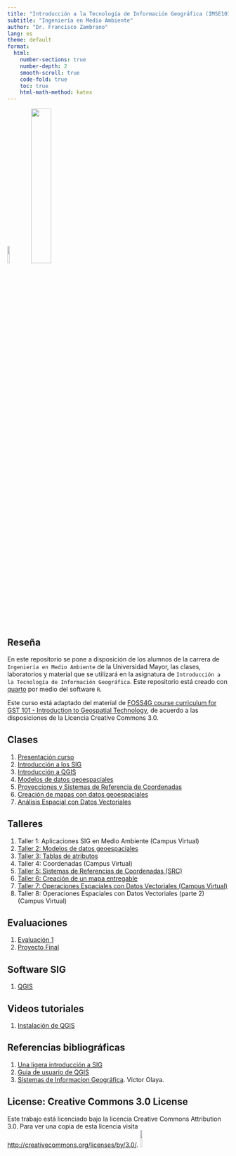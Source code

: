 ```yaml
---
title: "Introducción a la Tecnología de Información Geográfica (IMSE1014)"
subtitle: "Ingeniería en Medio Ambiente"
author: "Dr. Francisco Zambrano"
lang: es
theme: default
format:
  html:
    number-sections: true
    number-depth: 2
    smooth-scroll: true
    code-fold: true
    toc: true
    html-math-method: katex
---
```


![](logo_medioambiente.jpeg){width=10%}
![](logo_hemera.jpg){width=30%}

## Reseña

En este repositorio se pone a disposición de los alumnos de la carrera de `Ingeniería en Medio Ambiente` de la Universidad Mayor, las clases, laboratorios y material que se utilizará en la asignatura de `Introducción a la Tecnología de Información Geográfica`. Este repositorio está creado con [quarto](https://quarto.org/) por medio del software `R`.

Este curso está adaptado del material de [FOSS4G course curriculum for GST 101 - Introduction to Geospatial Technology](https://github.com/FOSS4GAcademy/GST101FOSS4GLabs), de acuerdo a las disposiciones de la Licencia Creative Commons 3.0.   

## Clases

1. [Presentación curso](clases/clase1/01_intro_curso.html)
2. [Introducción a los SIG](clases/clase1/02_intro_SIG.html)
3. [Introducción a QGIS](clases/clase1/03_intro_qgis.html)\
4. [Modelos de datos geoespaciales](clases/clase2/04_modelos_datos_SIG.html)
5. [Proyecciones y Sistemas de Referencia de Coordenadas](clases/clase3/05_SRC.html)
6. [Creación de mapas con datos geoespaciales](clases/clase4/06_visualizacion.html)
7. [Análisis Espacial con Datos Vectoriales](clases/clase5/Tecnicas_analsis_geoespaciales.html)
<!-- 7. [Teledetección e imágenes aéreas](clases/clase5/07_teledeteccion.html) -->

## Talleres

1. Taller 1: Aplicaciones SIG en Medio Ambiente (Campus Virtual)
2. [Taller 2: Modelos de datos geoespaciales](talleres/taller2/Taller2-Modelos_de_datos_geoespaciales.html)
3. [Taller 3: Tablas de atributos](talleres/taller3/Taller3-Tabla_de_atributos.html)
4. Taller 4: Coordenadas (Campus Virtual)
5. [Taller 5: Sistemas de Referencias de Coordenadas (SRC)](talleres/taller4/Taller4_SRC.html)
6. [Taller 6: Creación de un mapa entregable](talleres/taller6/Taller6_mapa.html)
7. [Taller 7: Operaciones Espaciales con Datos Vectoriales (Campus Virtual)](talleres/taller7/taller7_ops_vectoriales.html)
7. Taller 8: Operaciones Espaciales con Datos Vectoriales (parte 2) (Campus Virtual)
<!-- 5. Taller 5: creación de mapa (en el campus virtual) -->
<!-- 6. [Taller 6: Teledeteccón e imagenes de satelite](talleres/taller6/taller6_teledeteccion.html) -->

## Evaluaciones

1. [Evaluación 1](evaluaciones/eva1/eva1.html)
2. [Proyecto Final](proyecto/proyecto_final.html)

## Software SIG

1. [QGIS](http://www.qgis.org)

## Videos tutoriales

1. [Instalación de QGIS](https://www.youtube.com/watch?v=MtaQXPQSwC4&t=38s)

## Referencias bibliográficas

1. [Una ligera introducción a SIG](https://docs.qgis.org/3.16/es/docs/gentle_gis_introduction/index.html)
2. [Guia de usuario de QGIS](https://docs.qgis.org/3.16/es/docs/user_manual/)
3. [Sístemas de Informacíon Geográfica](http://volaya.github.io/libro-sig/). Victor Olaya. 

## License: Creative Commons 3.0 License 

Este trabajo está licenciado bajo la licencia Creative Commons Attribution 3.0.  Para ver una copia de esta licencia visita <http://creativecommons.org/licenses/by/3.0/>. ![](https://mirrors.creativecommons.org/presskit/buttons/88x31/png/by.png){width=10%}